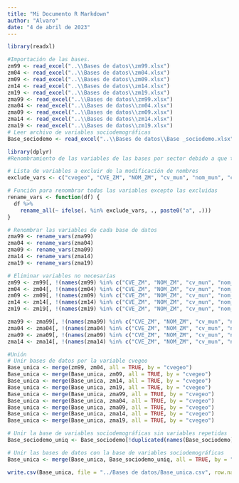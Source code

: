 ---
title: "Mi Documento R Markdown"
author: "Alvaro"
date: "4 de abril de 2023"
---
```{r}
library(readxl)

#Importación de las bases.
zm99 <- read_excel("..\\Bases de datos\\zm99.xlsx")
zm04 <- read_excel("..\\Bases de datos\\zm04.xlsx")
zm09 <- read_excel("..\\Bases de datos\\zm09.xlsx")
zm14 <- read_excel("..\\Bases de datos\\zm14.xlsx")
zm19 <- read_excel("..\\Bases de datos\\zm19.xlsx")
zma99 <- read_excel("..\\Bases de datos\\zm99.xlsx")
zma04 <- read_excel("..\\Bases de datos\\zm04.xlsx")
zma09 <- read_excel("..\\Bases de datos\\zm09.xlsx")
zma14 <- read_excel("..\\Bases de datos\\zm14.xlsx")
zma19 <- read_excel("..\\Bases de datos\\zm19.xlsx")
# Leer archivo de variables sociodemográficas
Base_sociodemo <- read_excel("..\\Bases de datos\\Base _sociodemo.xlsx")

```

```{r}

library(dplyr)
#Renombramiento de las variables de las bases por sector debido a que tenian el mismmo nombre. Se les agrego una "a" al inicio de cada variable con excepción de los identificadores.

# Lista de variables a excluir de la modificación de nombres
exclude_vars <- c("cvegeo", "CVE_ZM", "NOM_ZM", "cv_mun", "nom_mun", "cv_ent", "nom_ent")

# Función para renombrar todas las variables excepto las excluidas
rename_vars <- function(df) {
  df %>%
    rename_all(~ ifelse(. %in% exclude_vars, ., paste0("a", .)))
}

# Renombrar las variables de cada base de datos
zma99 <- rename_vars(zma99)
zma04 <- rename_vars(zma04)
zma09 <- rename_vars(zma09)
zma14 <- rename_vars(zma14)
zma19 <- rename_vars(zma19)
```

```{r}
# Eliminar variables no necesarias
zm99 <- zm99[, !(names(zm99) %in% c("CVE_ZM", "NOM_ZM", "cv_mun", "nom_mun", "cv_ent", "nom_ent"))]
zm04 <- zm04[, !(names(zm04) %in% c("CVE_ZM", "NOM_ZM", "cv_mun", "nom_mun", "cv_ent", "nom_ent"))]
zm09 <- zm09[, !(names(zm09) %in% c("CVE_ZM", "NOM_ZM", "cv_mun", "nom_mun", "cv_ent", "nom_ent"))]
zm14 <- zm14[, !(names(zm14) %in% c("CVE_ZM", "NOM_ZM", "cv_mun", "nom_mun", "cv_ent", "nom_ent"))]
zm19 <- zm19[, !(names(zm19) %in% c("CVE_ZM", "NOM_ZM", "cv_mun", "nom_mun", "cv_ent", "nom_ent"))]

zma99 <- zma99[, !(names(zma99) %in% c("CVE_ZM", "NOM_ZM", "cv_mun", "nom_mun", "cv_ent", "nom_ent"))]
zma04 <- zma04[, !(names(zma04) %in% c("CVE_ZM", "NOM_ZM", "cv_mun", "nom_mun", "cv_ent", "nom_ent"))]
zma09 <- zma09[, !(names(zma09) %in% c("CVE_ZM", "NOM_ZM", "cv_mun", "nom_mun", "cv_ent", "nom_ent"))]
zma14 <- zma14[, !(names(zma14) %in% c("CVE_ZM", "NOM_ZM", "cv_mun", "nom_mun", "cv_ent", "nom_ent"))]
```

```{r}
#Unión
# Unir bases de datos por la variable cvegeo
Base_unica <- merge(zm99, zm04, all = TRUE, by = "cvegeo")
Base_unica <- merge(Base_unica, zm09, all = TRUE, by = "cvegeo")
Base_unica <- merge(Base_unica, zm14, all = TRUE, by = "cvegeo")
Base_unica <- merge(Base_unica, zm19, all = TRUE, by = "cvegeo")
Base_unica <- merge(Base_unica, zma99, all = TRUE, by = "cvegeo")
Base_unica <- merge(Base_unica, zma04, all = TRUE, by = "cvegeo")
Base_unica <- merge(Base_unica, zma09, all = TRUE, by = "cvegeo")
Base_unica <- merge(Base_unica, zma14, all = TRUE, by = "cvegeo")
Base_unica <- merge(Base_unica, zma19, all = TRUE, by = "cvegeo")

# Unir la base de variables sociodemográficas sin variables repetidas
Base_sociodemo_uniq <- Base_sociodemo[!duplicated(names(Base_sociodemo))]

# Unir las bases de datos con la base de variables sociodemográficas
Base_unica <- merge(Base_unica, Base_sociodemo_uniq, all = TRUE, by = "cvegeo")

```

```{r}
write.csv(Base_unica, file = "../Bases de datos/Base_unica.csv", row.names = FALSE)


```





